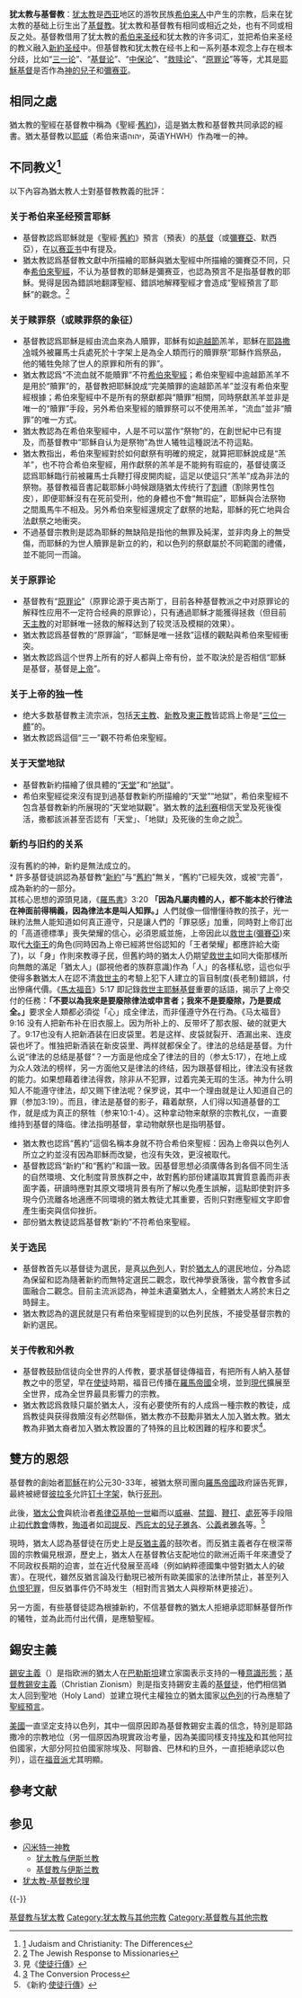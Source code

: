 {{基督宗教|state=collapsed}}
{{Jew|state=collapsed}}

'''犹太教与基督教'''：[[犹太教|犹太教]]是[[西亚|西亚]]地区的游牧民族[[希伯来人|希伯来人]]中产生的宗教，后来在犹太教的基础上衍生出了[[基督教|基督教]]。犹太教和基督教有相同或相近之处，也有不同或相反之处。基督教借用了犹太教的[[希伯来圣经|希伯来圣经]]和犹太教的许多词汇，並把希伯来圣经的教义融入[[新約圣经|新約圣经]]中。但基督教和犹太教在经书上和一系列基本观念上存在根本分歧，比如“[[三一论|三一论]]”、“[[基督论|基督论]]”、“[[中保论|中保论]]”、“[[救赎论|救赎论]]”、“[[原罪论|原罪论]]”等等，尤其是[[耶穌基督|耶穌基督]]是否作為[[神的兒子|神的兒子]]和[[彌赛亚|彌赛亚]]。

== 相同之處 ==
猶太教的聖經在基督教中稱為《聖經·[[舊約全書|舊約]]》，這是猶太教和基督教共同承認的經書。猶太基督教以[[耶威|耶威]]（希伯来语יהוה，英语YHWH）作為唯一的神。

== 不同教义<ref>[http://www.convert.org/Judaism_and_Christianity.html] {{Wayback|url=http://www.convert.org/Judaism_and_Christianity.html |date=20210410102631 }}Judaism and Christianity: The Differences</ref> ==
以下內容為猶太教人士對基督教教義的批評：

=== 关于希伯来圣经预言耶稣 ===
* 基督教認爲耶穌就是《聖經·[[舊約全書|舊約]]》預言（預表）的[[基督|基督]]（或[[彌賽亞|彌賽亞]]、默西亞），在[[以赛亚书|以赛亚书]]中有提及。
* 猶太教認爲基督教文獻中所描繪的耶穌與猶太聖經中所描繪的彌賽亞不同，只奉[[希伯來聖經|希伯來聖經]]，不认为基督教的耶穌是彌赛亚，也認為預言不是指基督教的耶穌。覺得是因為錯誤地翻譯聖經、錯誤地解釋聖經才會造成“聖經預言了耶穌”的觀念。<ref>[https://jewsforjudaism.org/knowledge/documents/chinese-the-jewish-response-to-missionaries] {{Wayback|url=https://jewsforjudaism.org/knowledge/documents/chinese-the-jewish-response-to-missionaries |date=20100310075612 }} The Jewish Response to Missionaries</ref>

=== 关于赎罪祭（或赎罪祭的象征） ===
* 基督教認爲耶穌是經由流血來為人贖罪，耶穌有如[[逾越節|逾越節]]羔羊，耶穌在[[耶路撒冷|耶路撒冷]]城外被羅馬士兵處死於十字架上是為全人類而行的贖罪祭“耶穌作爲祭品，他的犧牲免除了世人的原罪和所有的罪”。
* 猶太教認爲“不流血就不能贖罪”不符[[希伯來聖經|希伯來聖經]]；希伯來聖經中逾越節羔羊不是用於“贖罪”的，基督教把耶穌說成“完美贖罪的逾越節羔羊”並沒有希伯來聖經根據；希伯來聖經中不是所有的祭獻都與“贖罪”相關，同時祭獻羔羊並非是唯一的“贖罪”手段，另外希伯來聖經的贖罪祭可以不使用羔羊，“流血”並非“贖罪”的唯一方式。
* 猶太教認為在希伯來聖經中，人是不可以當作“祭物”的，在創世紀中已有提及，而基督教中“耶穌自认为是祭物”為世人犧牲這種説法不符這點。
* 猶太教指出，希伯來聖經對於如何獻祭有明確的規定，就算把耶穌說成是“羔羊”，也不符合希伯來聖經，用作獻祭的羔羊是不能夠有瑕疵的，基督徒廣泛認爲耶穌臨行前被羅馬士兵鞭打得皮開肉綻，這足以使這只“羔羊”成為非法的祭物。基督教福音書記載耶穌小時候跟隨猶太传统行了[[割禮|割禮]]（割除男性包皮），即便耶穌沒有在死前受刑，他的身體也不會“無瑕疵”，耶穌與合法祭物之間風馬牛不相及。另外希伯來聖經還規定了獻祭的地點，耶穌的死亡地與合法獻祭之地衝突。
* 不過基督宗教則是認為耶穌的無缺陷是指他的無罪及純潔，並非肉身上的無受傷，而耶穌的为世人贖罪是新立的約，和以色列的祭獻屬於不同範圍的禮儀，並不能同一而論。

=== 关于原罪论 ===
* 基督教有“[[原罪论|原罪论]]”（原罪论源于奥古斯丁，目前各种基督教派之中对原罪论的解释性应用不一定符合经典的原罪论），只有通過耶穌才能獲得拯救（但目前[[天主教|天主教]]的对耶稣唯一拯救的解释达到了较灵活及模糊的效果）。
* 猶太教認爲基督教的“原罪論”，“耶穌是唯一拯救”這樣的觀點與希伯來聖經衝突。
* 猶太教認爲這个世界上所有的好人都與上帝有份，並不取決於是否相信“耶穌是基督，基督是[[上帝|上帝]]”。

=== 关于上帝的独一性 ===
* 绝大多数基督教主流宗派，包括[[天主教|天主教]]、[[新教|新教]]及[[東正教|東正教]]皆認爲上帝是“[[三位一體|三位一體]]”的。
* 猶太教認爲這個“三一”觀不符希伯來聖經。

=== 关于天堂地狱 ===
* 基督教新約描繪了很具體的“[[天堂|天堂]]”和“[[地獄|地獄]]”。
* 希伯來聖經從來沒有提到過基督教新約所描繪的“天堂”“地獄”，希伯來聖經不包含基督教新約所展現的“天堂地獄觀”。猶太教的[[法利赛|法利赛]]相信天堂及死後復活，撒都該派甚至否認有「天堂」、「地獄」及死後的生命之說<ref>見《[[使徒行傳|使徒行傳]]》</ref>。

=== 新约与旧约的关系 ===
沒有舊約的神，新約是無法成立的。<br>
* 許多基督徒誤認為基督教“[[新約|新約]]”与“[[舊約|舊約]]”無关，“舊約”已經失效，或被“完善”，成為新約的一部分。
<br>其核心思想的源頭見諸，《[[羅馬書|羅馬書]]》3:20  '''「因為凡屬肉體的人，都不能本於行律法在神面前得稱義，因為律法本是叫人知罪。」'''人們就像一個懵懂待教的孩子，光一昧約法無人能知道如何真正遵守，只是讓人們的「罪惡感」加重，同時對上帝訂出的「高道德標準」喪失榮耀的信心，必須恩威並施，上帝因此以[[救世主|救世主]]([[彌賽亞|彌賽亞]])來取代[[大衛王|大衛王]]的角色(同時因為上帝已經將世俗認知的「王者榮耀」都應許給大衛了)，以「身」作則來教導子民，但舊約時的猶太人仍期望[[救世主|救世主]]如同大衛那樣所向無敵的滿足「猶太人」(鄙視他者的族群意識)作為「人」的各樣私慾，這也似乎使得多數猶太人在認不清[[救世主|救世主]]的考驗上犯下人建立的盲目制度(長老制)錯誤，付出慘痛代價。《[[馬太福音|馬太福音]]》5:17 即記錄[[救世主|救世主]][[耶穌基督|耶穌基督]]重要的話語，揭示了上帝交付的任務：'''「不要以為我來是要廢除律法或申言者；我來不是要廢除，乃是要成全。」'''要求全人類都必須從「心」成全律法，而非僅遵守外在行為。《马太福音》9:16 没有人把新布补在旧衣服上。因为所补上的、反带坏了那衣服、破的就更大了。9:17也没有人把新酒装在旧皮袋里。若是这样、皮袋就裂开、酒漏出来、连皮袋也坏了。惟独把新酒装在新皮袋里、两样就都保全了。律法的总结是基督。为什么说“律法的总结是基督”？一方面是他成全了律法的目的（参太5:17），在地上成为众人效法的榜样，另一方面他又是律法的终结，因为跟基督相比，律法没有拯救的能力。如果想藉着律法得救，除非从不犯罪，过着完美无瑕的生活。神为什么明知人不能遵守律法，却又赐下律法呢？保罗说，其中一个理由就是让人知道自己的罪（参加3:19）。而且，律法是基督的影子，藉着献祭，人们得以知道基督的工作，就是成为真正的祭牲（参来10:1-4）。这种拿动物来献祭的宗教礼仪，一直要维持到基督的降临。律法指明基督，拿动物献祭也是指明基督。
* 猶太教也認爲“舊約”這個名稱本身就不符合希伯來聖經：因為上帝與以色列人所立之約並沒有因為耶穌而改變，也沒有失效，更沒被取代。
* 基督教認爲“新約”和“舊約”和諧一致。因基督思想必須廣傳各到各個不同生活的自然環境、文化制度背景族群之中，故對舊約部份建議取其實質意義而非表面字義，研讀時應對其原文環境背景有所了解以免產生誤解，這點即使對許多現今仍流離各地適應不同環境的猶太教徒尤其重要，否則只對應聖經文字即會產生衝突與信仰挫折。
* 部份猶太教徒認爲基督教“新約”不符希伯來聖經。

=== 关于选民 ===
* 基督教首先以基督徒为選民，是真[[以色列|以色列]]人，對於[[猶太人|猶太人]]的選民地位，分為認為保留和認為隨著新約而無特定選民二觀念，取代神學衰落後，當今教會多試圖融合二觀念。目前主流派認為，神並未遺棄猶太人，全體猶太人將於末日之時歸主。
* 猶太教認為的選民就是只有希伯來聖經提到的以色列民族，不接受基督宗教的新約選民。

=== 关于传教和外教 ===
* 基督教鼓励信徒向全世界的人传教，要求基督徒傳福音，有把所有人納入基督教之中的愿望，早在[[使徒|使徒]]時期，福音已传播在[[羅馬帝國|羅馬帝國]]全境，並到[[現代|現代]]擴展至全世界，成為全世界最具影響力的宗教。
* 猶太教認爲救赎只屬於猶太人，沒有必要使所有的人成爲一種宗教的教徒，成爲教徒與获得救贖沒有必然聯係，猶太教亦不鼓勵非猶太人加入猶太教。猶太教為非猶太裔者加入猶太教設置的了特殊的且比較困難的程序和要求<ref>[http://convert.org/Conversion_Process.html] {{Wayback|url=http://convert.org/Conversion_Process.html |date=20210223162821 }}The Conversion Process</ref>。

== 雙方的恩怨 ==
基督教的創始者[[耶穌|耶穌]]在約公元30-33年，被猶太祭司團向[[羅馬帝國|羅馬帝國]]政府誣告死罪，最終被總督[[彼拉多|彼拉多]]允許[[钉十字架|钉十字架]]，執行[[死刑|死刑]]。

此後，[[猶太公會|猶太公會]]與統治者[[希律|希律]][[亞基帕一世|亞基帕一世]]繼而以[[約制|威嚇]]、[[禁錮|禁錮]]、[[鞭打|鞭打]]、[[處死|處死]]等手段阻止[[早期基督教|初代教會]]傳教，[[殉道|殉道]]者如[[司提反|司提反]]、[[雅各_(西庇太的兒子)|西庇太的兒子雅各]]、[[公義者雅各|公義者雅各]]等。<ref>《新約‧[[使徒行傳|使徒行傳]]》</ref>

現時，猶太人認為基督徒在历史上是[[反猶主義|反猶主義]]的鼓吹者。而反猶主義者存在根深蒂固的宗教偏見根源，歷史上，猶太人在基督教佔支配地位的歐洲近兩千年來遭受了不同政权長期的迫害，並在近代發展至高峰（例如納粹德國集中營對猶太人的破害）。在現代，雖然反猶言論及行動現已被所有歐美國家的法律所禁止，甚至列入[[仇恨犯罪|仇恨犯罪]]，但反猶事件仍不時发生（相對而言猶太人與穆斯林更接近）。

另一方面，有些基督徒認為根據新約，不信基督教的猶太人拒絕承認耶穌基督所作的犧牲，並為此而付出代價，是應驗聖經。

== 錫安主義 ==
[[錫安主義|錫安主義]]（{{lang-he|ציונות}}）是指欧洲的猶太人在[[巴勒斯坦|巴勒斯坦]]建立家園表示支持的一種[[意識形態|意識形態]]；[[基督教錫安主義|基督教錫安主義]]（Christian Zionism）則是指支持錫安主義的[[基督徒|基督徒]]，他們相信猶太人回到聖地（Holy Land）並建立現代主權独立的猶太國家[[以色列|以色列]]的行為應驗了[[聖經預言|聖經預言]]。

[[美國|美國]]一直坚定支持以色列，其中一個原因即為基督教錫安主義的信念，特別是耶路撒冷的宗教地位（另一個原因為現實政治考量，因為美國同樣支持[[埃及|埃及]]和其他阿拉伯國家，大部分阿拉伯國家除埃及、阿聯酋、巴林和約旦外，一直拒絕承認以色列），這在[[福音派|福音派]]尤其明顯。

== 參考文献 ==
{{Reflist|30em}}

== 参见 ==
{{Portal|宗教|犹太教|基督教}}
* [[闪米特一神教|闪米特一神教]]
** [[犹太教与伊斯兰教|犹太教与伊斯兰教]]
** [[基督教与伊斯兰教|基督教与伊斯兰教]]
* [[犹太教-基督教伦理|犹太教-基督教伦理]]
{{-}}
{{基督}}
{{犹太人和犹太教}}
{{基督教页脚}}

[[Category:基督教与犹太教|]]
[[Category:犹太教与其他宗教|Category:犹太教与其他宗教]]
[[Category:基督教与其他宗教|Category:基督教与其他宗教]]